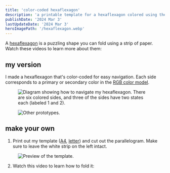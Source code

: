 ```yaml
---
title: 'color-coded hexaflexagon'
description: 'a printable template for a hexaflexagon colored using the RGB color model'
publishDate: '2024 Mar 3'
lastUpdateDate: '2024 Mar 3'
heroImagePath: '/hexaflexagon.webp'
---
```



A [hexaflexagon](https://en.wikipedia.org/wiki/Flexagon) is a puzzling shape you can fold using a strip of paper. Watch these videos to learn more about them:

<YouTube videoId="VIVIegSt81k" />

<YouTube videoId="paQ10POrZh8" />

## my version

I made a hexaflexagon that's color-coded for easy navigation. Each side corresponds to a primary or secondary color in the [RGB color model](https://en.wikipedia.org/wiki/RGB_color_model).

<YouTube videoId="oe77xbvPoQ0" aspectRatio={1} />

<Figure caption="Diagram showing how to navigate my hexaflexagon. There are six colored sides, and three of the sides have two states each (labeled 1 and 2).">
  <Image src={diagram} alt="Diagram showing how to navigate my hexaflexagon. There are six colored sides, and three of the sides have two states each (labeled 1 and 2)." />
</Figure>

<Figure caption="Other prototypes.">
  <Image src={prototypes} alt="Other prototypes." />
</Figure>

## make your own

1. Print out my template ([A4](/hexaflexagon/template-A4.pdf), [letter](/hexaflexagon/template-letter.pdf)) and cut out the parallelogram. Make sure to leave the white strip on the left intact.

<Figure caption="Preview of the template.">
  <Image src={template} alt="Preview of the template." />
</Figure>

2. Watch this video to learn how to fold it:

<YouTube videoId="Svq2Kscmmwc" />
